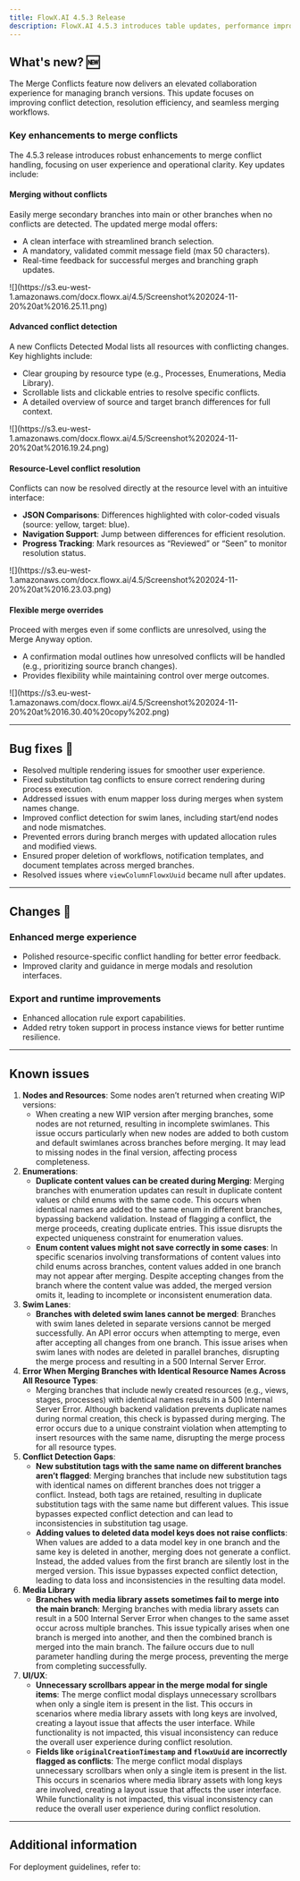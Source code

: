 ```yaml
---
title: FlowX.AI 4.5.3 Release
description: FlowX.AI 4.5.3 introduces table updates, performance improvements, enhanced plugin integrations, and essential bug fixes.
---
```


## What's new? 🆕

The Merge Conflicts feature now delivers an elevated collaboration experience for managing branch versions. This update focuses on improving conflict detection, resolution efficiency, and seamless merging workflows.

### Key enhancements to merge conflicts

The 4.5.3 release introduces robust enhancements to merge conflict handling, focusing on user experience and operational clarity. Key updates include:

#### Merging without conflicts

Easily merge secondary branches into main or other branches when no conflicts are detected. The updated merge modal offers:

* A clean interface with streamlined branch selection.
* A mandatory, validated commit message field (max 50 characters).
* Real-time feedback for successful merges and branching graph updates.

<Frame>
![](https://s3.eu-west-1.amazonaws.com/docx.flowx.ai/4.5/Screenshot%202024-11-20%20at%2016.25.11.png)
</Frame>

#### Advanced conflict detection

A new Conflicts Detected Modal lists all resources with conflicting changes. Key highlights include:

* Clear grouping by resource type (e.g., Processes, Enumerations, Media Library).
* Scrollable lists and clickable entries to resolve specific conflicts.
* A detailed overview of source and target branch differences for full context.

<Frame>
![](https://s3.eu-west-1.amazonaws.com/docx.flowx.ai/4.5/Screenshot%202024-11-20%20at%2016.19.24.png)
</Frame>

#### Resource-Level conflict resolution

Conflicts can now be resolved directly at the resource level with an intuitive interface:

* **JSON Comparisons**: Differences highlighted with color-coded visuals (source: yellow, target: blue).
* **Navigation Support**: Jump between differences for efficient resolution.
* **Progress Tracking**: Mark resources as “Reviewed” or “Seen” to monitor resolution status.


<Frame>
![](https://s3.eu-west-1.amazonaws.com/docx.flowx.ai/4.5/Screenshot%202024-11-20%20at%2016.23.03.png)
</Frame>


#### Flexible merge overrides

Proceed with merges even if some conflicts are unresolved, using the Merge Anyway option.

* A confirmation modal outlines how unresolved conflicts will be handled (e.g., prioritizing source branch changes).
* Provides flexibility while maintaining control over merge outcomes.

<Frame>
![](https://s3.eu-west-1.amazonaws.com/docx.flowx.ai/4.5/Screenshot%202024-11-20%20at%2016.30.40%20copy%202.png)
</Frame>


---

## Bug fixes 🐞

- Resolved multiple rendering issues for smoother user experience.
- Fixed substitution tag conflicts to ensure correct rendering during process execution.
- Addressed issues with enum mapper loss during merges when system names change.
- Improved conflict detection for swim lanes, including start/end nodes and node mismatches.
- Prevented errors during branch merges with updated allocation rules and modified views.
- Ensured proper deletion of workflows, notification templates, and document templates across merged branches.
- Resolved issues where `viewColumnFlowxUuid` became null after updates.

---

## Changes  🔧

### Enhanced merge experience

- Polished resource-specific conflict handling for better error feedback.  
- Improved clarity and guidance in merge modals and resolution interfaces.  

### Export and runtime improvements

- Enhanced allocation rule export capabilities.  
- Added retry token support in process instance views for better runtime resilience.  

---

## Known issues 

1. **Nodes and Resources**: Some nodes aren’t returned when creating WIP versions:
    - When creating a new WIP version after merging branches, some nodes are not returned, resulting in incomplete swimlanes. This issue occurs particularly when new nodes are added to both custom and default swimlanes across branches before merging. It may lead to missing nodes in the final version, affecting process completeness.
2. **Enumerations**:  
   - **Duplicate content values can be created during Merging**: Merging branches with enumeration updates can result in duplicate content values or child enums with the same code. This occurs when identical names are added to the same enum in different branches, bypassing backend validation. Instead of flagging a conflict, the merge proceeds, creating duplicate entries. This issue disrupts the expected uniqueness constraint for enumeration values.
   - **Enum content values might not save correctly in some cases**: In specific scenarios involving transformations of content values into child enums across branches, content values added in one branch may not appear after merging. Despite accepting changes from the branch where the content value was added, the merged version omits it, leading to incomplete or inconsistent enumeration data. 
3. **Swim Lanes**: 
   - **Branches with deleted swim lanes cannot be merged**: Branches with swim lanes deleted in separate versions cannot be merged successfully. An API error occurs when attempting to merge, even after accepting all changes from one branch. This issue arises when swim lanes with nodes are deleted in parallel branches, disrupting the merge process and resulting in a 500 Internal Server Error.
4. **Error When Merging Branches with Identical Resource Names Across All Resource Types**: 
    - Merging branches that include newly created resources (e.g., views, stages, processes) with identical names results in a 500 Internal Server Error. Although backend validation prevents duplicate names during normal creation, this check is bypassed during merging. The error occurs due to a unique constraint violation when attempting to insert resources with the same name, disrupting the merge process for all resource types.
5. **Conflict Detection Gaps**:  
   - **New substitution tags with the same name on different branches aren’t flagged**: Merging branches that include new substitution tags with identical names on different branches does not trigger a conflict. Instead, both tags are retained, resulting in duplicate substitution tags with the same name but different values. This issue bypasses expected conflict detection and can lead to inconsistencies in substitution tag usage.    
   - **Adding values to deleted data model keys does not raise conflicts**: When values are added to a data model key in one branch and the same key is deleted in another, merging does not generate a conflict. Instead, the added values from the first branch are silently lost in the merged version. This issue bypasses expected conflict detection, leading to data loss and inconsistencies in the resulting data model.
6. **Media Library**
   - **Branches with media library assets sometimes fail to merge into the main branch**: Merging branches with media library assets can result in a 500 Internal Server Error when changes to the same asset occur across multiple branches. This issue typically arises when one branch is merged into another, and then the combined branch is merged into the main branch. The failure occurs due to null parameter handling during the merge process, preventing the merge from completing successfully.
7. **UI/UX**:  
   - **Unnecessary scrollbars appear in the merge modal for single items**: The merge conflict modal displays unnecessary scrollbars when only a single item is present in the list. This occurs in scenarios where media library assets with long keys are involved, creating a layout issue that affects the user interface. While functionality is not impacted, this visual inconsistency can reduce the overall user experience during conflict resolution.
   - **Fields like `originalCreationTimestamp` and `flowxUuid` are incorrectly flagged as conflicts**: The merge conflict modal displays unnecessary scrollbars when only a single item is present in the list. This occurs in scenarios where media library assets with long keys are involved, creating a layout issue that affects the user interface. While functionality is not impacted, this visual inconsistency can reduce the overall user experience during conflict resolution.  

---

## Additional information

For deployment guidelines, refer to:
 
<Card title="Deployment guidelines v4.5.3" href="./deployment-guidelines-v4.5.3" icon="link"/>
